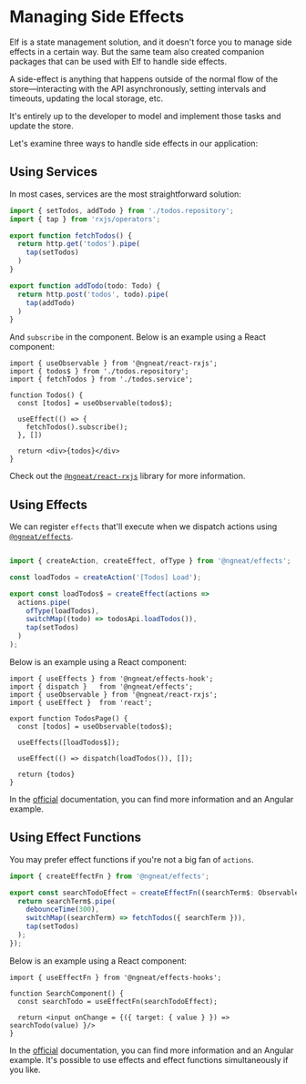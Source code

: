 # Managing Side Effects

Elf is a state management solution, and it doesn't force you to manage side effects in a certain way. But the same team also created companion packages that can be used with Elf to handle side effects.

A side-effect is anything that happens outside of the normal flow of the store—interacting with the API asynchronously, setting intervals and timeouts, updating the local storage, etc.

It's entirely up to the developer to model and implement those tasks and update the store.


Let's examine three ways to handle side effects in our application:

## Using Services

In most cases, services are the most straightforward solution:

```ts title="todos.service.ts"
import { setTodos, addTodo } from './todos.repository';
import { tap } from 'rxjs/operators';

export function fetchTodos() {
  return http.get('todos').pipe(
    tap(setTodos)
  )
}

export function addTodo(todo: Todo) {
  return http.post('todos', todo).pipe(
    tap(addTodo)
  )
}
```

And `subscribe` in the component. Below is an example using a React component:

```tsx
import { useObservable } from '@ngneat/react-rxjs';
import { todos$ } from './todos.repository';
import { fetchTodos } from './todos.service';

function Todos() {
  const [todos] = useObservable(todos$);
  
  useEffect(() => {
    fetchTodos().subscribe();
  }, [])
  
  return <div>{todos}</div>
}
```

Check out the [`@ngneat/react-rxjs`](https://github.com/ngneat/react-rxjs) library for more information.


## Using Effects

We can register `effects` that'll execute when we dispatch actions using [`@ngneat/effects`](https://github.com/ngneat/effects).

```ts title="todos.effects.ts"

import { createAction, createEffect, ofType } from '@ngneat/effects';

const loadTodos = createAction('[Todos] Load');

export const loadTodos$ = createEffect(actions => 
  actions.pipe(
    ofType(loadTodos),
    switchMap((todo) => todosApi.loadTodos()),
    tap(setTodos)
  )
);
```

Below is an example using a React component:

```tsx
import { useEffects } from '@ngneat/effects-hook';
import { dispatch }   from '@ngneat/effects';
import { useObservable } from '@ngneat/react-rxjs';
import { useEffect }  from 'react';

export function TodosPage() {
  const [todos] = useObservable(todos$);

  useEffects([loadTodos$]);

  useEffect(() => dispatch(loadTodos()), []);

  return {todos}
}
```

In the [official](https://github.com/ngneat/effects) documentation, you can find more information and an Angular example.

## Using Effect Functions

You may prefer effect functions if you're not a big fan of `actions`.

```ts title="todos.effects.ts"
import { createEffectFn } from '@ngneat/effects';

export const searchTodoEffect = createEffectFn((searchTerm$: Observable<string>) => {
  return searchTerm$.pipe(
    debounceTime(300),
    switchMap((searchTerm) => fetchTodos({ searchTerm })),
    tap(setTodos)
  );
});
```

Below is an example using a React component:

```tsx
import { useEffectFn } from '@ngneat/effects-hooks';

function SearchComponent() {
  const searchTodo = useEffectFn(searchTodoEffect);

  return <input onChange = {({ target: { value } }) => searchTodo(value) }/>
}
```

In the [official](https://github.com/ngneat/effects#effect-functions) documentation, you can find more information and an Angular example. It's possible to use effects and effect functions simultaneously if you like.
